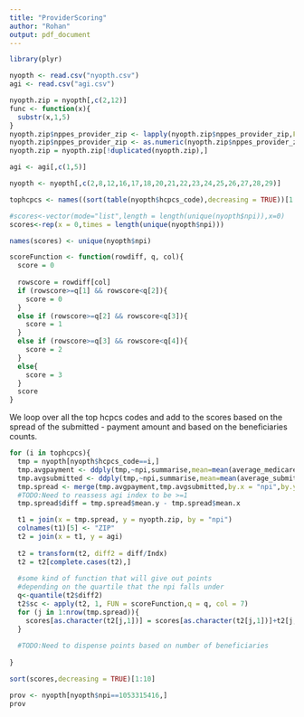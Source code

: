 ```yaml
---
title: "ProviderScoring"
author: "Rohan"
output: pdf_document
---
```


```r
library(plyr)
```

```r
nyopth <- read.csv("nyopth.csv")
agi <- read.csv("agi.csv")
```
```r
nyopth.zip = nyopth[,c(2,12)]
func <- function(x){
  substr(x,1,5)
}
nyopth.zip$nppes_provider_zip <- lapply(nyopth.zip$nppes_provider_zip,FUN = func)
nyopth.zip$nppes_provider_zip <- as.numeric(nyopth.zip$nppes_provider_zip)
nyopth.zip = nyopth.zip[!duplicated(nyopth.zip),]
```
```r
agi <- agi[,c(1,5)]
```

```r
nyopth <- nyopth[,c(2,8,12,16,17,18,20,21,22,23,24,25,26,27,28,29)]

tophcpcs <- names((sort(table(nyopth$hcpcs_code),decreasing = TRUE))[1:10])

#scores<-vector(mode="list",length = length(unique(nyopth$npi)),x=0)
scores<-rep(x = 0,times = length(unique(nyopth$npi)))

names(scores) <- unique(nyopth$npi)
```

```r
scoreFunction <- function(rowdiff, q, col){
  score = 0
  
  rowscore = rowdiff[col]
  if (rowscore>=q[1] && rowscore<q[2]){
    score = 0
  }
  else if (rowscore>=q[2] && rowscore<q[3]){
    score = 1
  }
  else if (rowscore>=q[3] && rowscore<q[4]){
    score = 2
  }
  else{
    score = 3
  }
  score
}
```

We loop over all the top hcpcs codes and add to the scores based on the spread of the submitted - payment amount and based on the beneficiaries counts.
```r
for (i in tophcpcs){
  tmp = nyopth[nyopth$hcpcs_code==i,]
  tmp.avgpayment <- ddply(tmp,~npi,summarise,mean=mean(average_medicare_payment_amt))
  tmp.avgsubmitted <- ddply(tmp,~npi,summarise,mean=mean(average_submitted_chrg_amt))
  tmp.spread <- merge(tmp.avgpayment,tmp.avgsubmitted,by.x = "npi",by.y = "npi")
  #TODO:Need to reassess agi index to be >=1
  tmp.spread$diff = tmp.spread$mean.y - tmp.spread$mean.x

  t1 = join(x = tmp.spread, y = nyopth.zip, by = "npi")
  colnames(t1)[5] <- "ZIP"
  t2 = join(x = t1, y = agi)
  
  t2 = transform(t2, diff2 = diff/Indx)
  t2 = t2[complete.cases(t2),]
  
  #some kind of function that will give out points 
  #depending on the quartile that the npi falls under
  q<-quantile(t2$diff2)
  t2$sc <- apply(t2, 1, FUN = scoreFunction,q = q, col = 7)
  for (j in 1:nrow(tmp.spread)){
    scores[as.character(t2[j,1])] = scores[as.character(t2[j,1])]+t2[j,8]
  }
  
  #TODO:Need to dispense points based on number of beneficiaries
  
}
```


```r
sort(scores,decreasing = TRUE)[1:10]
```


```r
prov <- nyopth[nyopth$npi==1053315416,]
prov
```